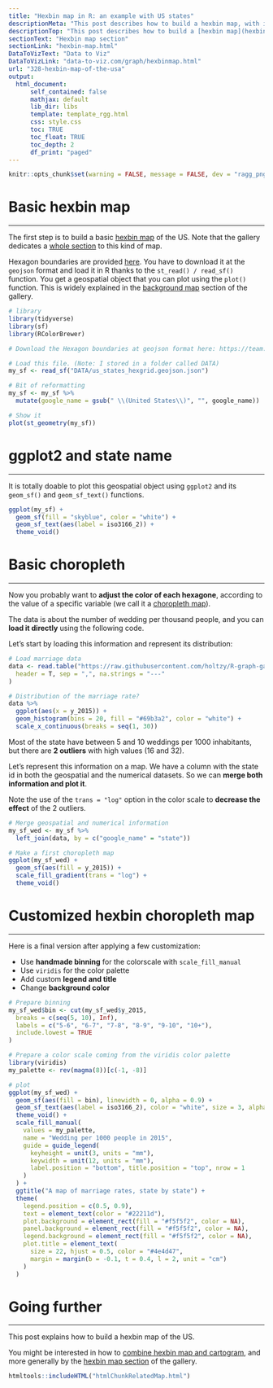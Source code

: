 ```yaml
---
title: "Hexbin map in R: an example with US states"
descriptionMeta: "This post describes how to build a hexbin map, with input data available at geojson format. It provides a step-by-step explanation and reproducible code."
descriptionTop: "This post describes how to build a [hexbin map](hexbin-map.html). It is based on a `geojson` file providing the **boundaries of US states** as hexagons."
sectionText: "Hexbin map section"
sectionLink: "hexbin-map.html"
DataToVizText: "Data to Viz"
DataToVizLink: "data-to-viz.com/graph/hexbinmap.html"
url: "328-hexbin-map-of-the-usa"
output:
  html_document:
      self_contained: false    
      mathjax: default
      lib_dir: libs
      template: template_rgg.html
      css: style.css
      toc: TRUE
      toc_float: TRUE
      toc_depth: 2
      df_print: "paged"
---
```



```r
knitr::opts_chunk$set(warning = FALSE, message = FALSE, dev = "ragg_png", dpi = 300)
```

<div class="container">




# Basic hexbin map
***



The first step is to build a basic [hexbin map](hexbin-map.html) of the US. Note that the gallery dedicates a [whole section](hexbin-map.html) to this kind of map.

Hexagon boundaries are provided [here](https://team.carto.com/u/andrew/tables/andrew.us_states_hexgrid/public/map). You have to download it at the `geojson` format and load it in R thanks to the `st_read() / read_sf()` function. You get a geospatial object that you can plot using the `plot()` function. This is widely explained in the [background map](map.html) section of the gallery.



```r
# library
library(tidyverse)
library(sf)
library(RColorBrewer)

# Download the Hexagon boundaries at geojson format here: https://team.carto.com/u/andrew/tables/andrew.us_states_hexgrid/public/map.

# Load this file. (Note: I stored in a folder called DATA)
my_sf <- read_sf("DATA/us_states_hexgrid.geojson.json")

# Bit of reformatting
my_sf <- my_sf %>%
  mutate(google_name = gsub(" \\(United States\\)", "", google_name))

# Show it
plot(st_geometry(my_sf))
```

















# ggplot2 and state name
***



It is totally doable to plot this geospatial object using `ggplot2` and its `geom_sf()` and `geom_sf_text()` functions.



```r
ggplot(my_sf) +
  geom_sf(fill = "skyblue", color = "white") +
  geom_sf_text(aes(label = iso3166_2)) +
  theme_void()
```













# Basic choropleth
***



Now you probably want to **adjust the color of each hexagone**, according to the value of a specific variable (we call it a [choropleth map](chloropleth-map.html)). 

The data is about the number of wedding per thousand people, and you can **load it directly** using the following code.

Let's start by loading this information and represent its distribution:


```r
# Load marriage data
data <- read.table("https://raw.githubusercontent.com/holtzy/R-graph-gallery/master/DATA/State_mariage_rate.csv",
  header = T, sep = ",", na.strings = "---"
)

# Distribution of the marriage rate?
data %>%
  ggplot(aes(x = y_2015)) +
  geom_histogram(bins = 20, fill = "#69b3a2", color = "white") +
  scale_x_continuous(breaks = seq(1, 30))
```











Most of the state have between 5 and 10 weddings per 1000 inhabitants, but there are **2 outliers** with high values (16 and 32).

Let's represent this information on a map. We have a column with the state id in both the geospatial and the numerical datasets. So we can **merge both information and plot it**.

Note the use of the `trans = "log"` option in the color scale to **decrease the effect** of the 2 outliers.


```r
# Merge geospatial and numerical information
my_sf_wed <- my_sf %>%
  left_join(data, by = c("google_name" = "state"))

# Make a first choropleth map
ggplot(my_sf_wed) +
  geom_sf(aes(fill = y_2015)) +
  scale_fill_gradient(trans = "log") +
  theme_void()
```
















# Customized hexbin choropleth map
***

Here is a final version after applying a few customization:

- Use **handmade binning** for the colorscale with `scale_fill_manual`
- Use `viridis` for the color palette
- Add custom **legend and title**
- Change **background color**


```r
# Prepare binning
my_sf_wed$bin <- cut(my_sf_wed$y_2015,
  breaks = c(seq(5, 10), Inf),
  labels = c("5-6", "6-7", "7-8", "8-9", "9-10", "10+"),
  include.lowest = TRUE
)

# Prepare a color scale coming from the viridis color palette
library(viridis)
my_palette <- rev(magma(8))[c(-1, -8)]

# plot
ggplot(my_sf_wed) +
  geom_sf(aes(fill = bin), linewidth = 0, alpha = 0.9) +
  geom_sf_text(aes(label = iso3166_2), color = "white", size = 3, alpha = 0.6) +
  theme_void() +
  scale_fill_manual(
    values = my_palette,
    name = "Wedding per 1000 people in 2015",
    guide = guide_legend(
      keyheight = unit(3, units = "mm"),
      keywidth = unit(12, units = "mm"),
      label.position = "bottom", title.position = "top", nrow = 1
    )
  ) +
  ggtitle("A map of marriage rates, state by state") +
  theme(
    legend.position = c(0.5, 0.9),
    text = element_text(color = "#22211d"),
    plot.background = element_rect(fill = "#f5f5f2", color = NA),
    panel.background = element_rect(fill = "#f5f5f2", color = NA),
    legend.background = element_rect(fill = "#f5f5f2", color = NA),
    plot.title = element_text(
      size = 22, hjust = 0.5, color = "#4e4d47",
      margin = margin(b = -0.1, t = 0.4, l = 2, unit = "cm")
    )
  )
```





# Going further
***


This post explains how to build a hexbin map of the US.

You might be interested in how to [combine hexbin map and cartogram](332-hexbin-chloropleth-cartogram.html), and more generally by the [hexbin map section](hexbin-map.html) of the gallery.
















<!-- Close container -->
</div>




```r
htmltools::includeHTML("htmlChunkRelatedMap.html")
```

